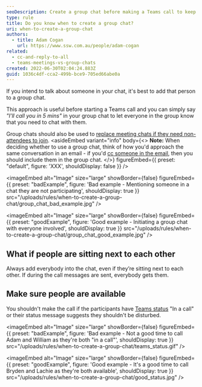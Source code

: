 ```yaml
---
seoDescription: Create a group chat before making a Teams call to keep everyone involved and avoid disrupting others.
type: rule
title: Do you know when to create a group chat?
uri: when-to-create-a-group-chat
authors:
  - title: Adam Cogan
    url: https://www.ssw.com.au/people/adam-cogan
related:
  - cc-and-reply-to-all
  - teams-meetings-vs-group-chats
created: 2022-06-30T02:04:24.883Z
guid: 1036c4df-cca2-499b-bce9-705ed66abe0a
---
```


If you intend to talk about someone in your chat, it's best to add that person to a group chat.

This approach is useful before starting a Teams call and you can simply say _"I'll call you in 5 mins"_ in your group chat to let everyone in the group know that you need to chat with them.

Group chats should also be used to [replace meeting chats if they need non-attendees to join](/teams-meetings-vs-group-chats).
<asideEmbed
  variant="info"
  body={<>
    **Note:** When deciding whether to use a group chat, think of how you'd approach the same conversation in an email - if you'd [cc someone in the email](/cc-and-reply-to-all), then you should include them in the group chat.
  </>}
  figureEmbed={{
    preset: "default",
    figure: 'XXX',
    shouldDisplay: false
  }}
/>

<imageEmbed
  alt="Image"
  size="large"
  showBorder={false}
  figureEmbed={{
    preset: "badExample",
    figure: 'Bad example - Mentioning someone in a chat they are not participating',
    shouldDisplay: true
  }}
  src="/uploads/rules/when-to-create-a-group-chat/group_chat_bad_example.jpg"
/>

<imageEmbed
  alt="Image"
  size="large"
  showBorder={false}
  figureEmbed={{
    preset: "goodExample",
    figure: 'Good example - Initiating a group chat with everyone involved',
    shouldDisplay: true
  }}
  src="/uploads/rules/when-to-create-a-group-chat/group_chat_good_example.jpg"
/>

## What if people are sitting next to each other

Always add everybody into the chat, even if they’re sitting next to each other. If during the call messages are sent, everybody gets them.

## Make sure people are available

You shouldn't make the call if the participants have [Teams status](/use-the-status-message-in-teams) "In a call" or their status message suggests they shouldn't be disturbed.

<imageEmbed
  alt="Image"
  size="large"
  showBorder={false}
  figureEmbed={{
    preset: "badExample",
    figure: 'Bad example - Not a good time to call Adam and William as they\'re both "in a call"',
    shouldDisplay: true
  }}
  src="/uploads/rules/when-to-create-a-group-chat/teams_status.gif"
/>

<imageEmbed
  alt="Image"
  size="large"
  showBorder={false}
  figureEmbed={{
    preset: "goodExample",
    figure: 'Good example - It\'s a good time to call Bryden and Lachie as they\'re both available',
    shouldDisplay: true
  }}
  src="/uploads/rules/when-to-create-a-group-chat/good_status.jpg"
/>